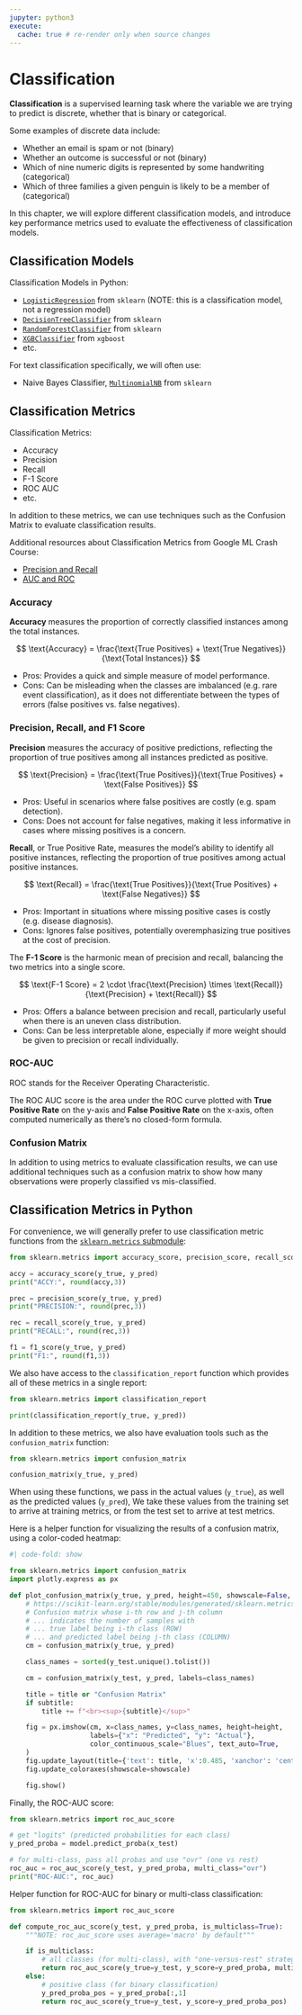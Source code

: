 ```yaml
---
jupyter: python3
execute:
  cache: true # re-render only when source changes
---
```


# Classification

**Classification** is a supervised learning task where the variable we are trying to predict is discrete, whether that is binary or categorical.

Some examples of discrete data include:

  + Whether an email is spam or not (binary)
  + Whether an outcome is successful or not (binary)
  + Which of nine numeric digits is represented by some handwriting (categorical)
  + Which of three families a given penguin is likely to be a member of (categorical)

In this chapter, we will explore different classification models, and introduce key performance metrics used to evaluate the effectiveness of classification models.



## Classification Models

Classification Models in Python:

  + [`LogisticRegression`](https://scikit-learn.org/1.5/modules/generated/sklearn.linear_model.LogisticRegression.html) from `sklearn` (NOTE: this is a classification model, not a regression model)
  + [`DecisionTreeClassifier`](https://scikit-learn.org/stable/modules/generated/sklearn.tree.DecisionTreeClassifier.html) from `sklearn`
  + [`RandomForestClassifier`](https://scikit-learn.org/stable/modules/generated/sklearn.ensemble.RandomForestClassifier.html) from `sklearn`
  + [`XGBClassifier`](https://xgboost.readthedocs.io/en/stable/python/python_api.html#xgboost.XGBClassifier) from `xgboost`
  + etc.

For text classification specifically, we will often use:

  + Naive Bayes Classifier, [`MultinomialNB`](https://scikit-learn.org/1.5/modules/generated/sklearn.naive_bayes.MultinomialNB.html) from `sklearn`

## Classification Metrics

Classification Metrics:

  + Accuracy
  + Precision
  + Recall
  + F-1 Score
  + ROC AUC
  + etc.

In addition to these metrics, we can use techniques such as the Confusion Matrix to evaluate classification results.

Additional resources about Classification Metrics from Google ML Crash Course:

  + [Precision and Recall](https://developers.google.com/machine-learning/crash-course/classification/accuracy-precision-recall)
  + [AUC and ROC](https://developers.google.com/machine-learning/crash-course/classification/roc-and-auc)

### Accuracy

**Accuracy** measures the proportion of correctly classified instances among the total instances.


$$
\text{Accuracy} = \frac{\text{True Positives} + \text{True Negatives}}{\text{Total Instances}}
$$

  + Pros: Provides a quick and simple measure of model performance.
  + Cons: Can be misleading when the classes are imbalanced (e.g. rare event classification), as it does not differentiate between the types of errors (false positives vs. false negatives).



### Precision, Recall, and F1 Score





**Precision** measures the accuracy of positive predictions, reflecting the proportion of true positives among all instances predicted as positive.


$$
\text{Precision} = \frac{\text{True Positives}}{\text{True Positives} + \text{False Positives}}
$$

  + Pros: Useful in scenarios where false positives are costly (e.g. spam detection).
  + Cons: Does not account for false negatives, making it less informative in cases where missing positives is a concern.


**Recall**, or True Positive Rate, measures the model's ability to identify all positive instances, reflecting the proportion of true positives among actual positive instances.


$$
\text{Recall} = \frac{\text{True Positives}}{\text{True Positives} + \text{False Negatives}}
$$

  + Pros: Important in situations where missing positive cases is costly (e.g. disease diagnosis).
  + Cons: Ignores false positives, potentially overemphasizing true positives at the cost of precision.


The **F-1 Score** is the harmonic mean of precision and recall, balancing the two metrics into a single score.

$$
\text{F-1 Score} = 2 \cdot \frac{\text{Precision} \times \text{Recall}}{\text{Precision} + \text{Recall}}
$$


  + Pros: Offers a balance between precision and recall, particularly useful when there is an uneven class distribution.
  + Cons: Can be less interpretable alone, especially if more weight should be given to precision or recall individually.



### ROC-AUC

ROC stands for the Receiver Operating Characteristic.

The ROC AUC score is the area under the ROC curve plotted with **True Positive Rate** on the y-axis and **False Positive Rate** on the x-axis, often computed numerically as there's no closed-form formula.




### Confusion Matrix

In addition to using metrics to evaluate classification results, we can use additional techniques such as a confusion matrix to show how many observations were properly classified vs mis-classified.




## Classification Metrics in Python


For convenience, we will generally prefer to use classification metric functions from the [`sklearn.metrics` submodule](https://scikit-learn.org/stable/modules/model_evaluation.html#classification-metrics):


```python
from sklearn.metrics import accuracy_score, precision_score, recall_score, f1_score

accy = accuracy_score(y_true, y_pred)
print("ACCY:", round(accy,3))

prec = precision_score(y_true, y_pred)
print("PRECISION:", round(prec,3))

rec = recall_score(y_true, y_pred)
print("RECALL:", round(rec,3))

f1 = f1_score(y_true, y_pred)
print("F1:", round(f1,3))
```

We also have access to the `classification_report` function which provides all of these metrics in a single report:

```python
from sklearn.metrics import classification_report

print(classification_report(y_true, y_pred))
```

In addition to these metrics, we also have evaluation tools such as the `confusion_matrix` function:

```python
from sklearn.metrics import confusion_matrix

confusion_matrix(y_true, y_pred)
```

When using these functions, we pass in the actual values (`y_true`), as well as the predicted values (`y_pred`), We take these values from the training set to arrive at training metrics, or from the test set to arrive at test metrics.


Here is a helper function for visualizing the results of a confusion matrix, using a color-coded heatmap:

```python
#| code-fold: show

from sklearn.metrics import confusion_matrix
import plotly.express as px

def plot_confusion_matrix(y_true, y_pred, height=450, showscale=False, title=None, subtitle=None):
    # https://scikit-learn.org/stable/modules/generated/sklearn.metrics.confusion_matrix.html
    # Confusion matrix whose i-th row and j-th column
    # ... indicates the number of samples with
    # ... true label being i-th class (ROW)
    # ... and predicted label being j-th class (COLUMN)
    cm = confusion_matrix(y_true, y_pred)

    class_names = sorted(y_test.unique().tolist())

    cm = confusion_matrix(y_test, y_pred, labels=class_names)

    title = title or "Confusion Matrix"
    if subtitle:
        title += f"<br><sup>{subtitle}</sup>"

    fig = px.imshow(cm, x=class_names, y=class_names, height=height,
                    labels={"x": "Predicted", "y": "Actual"},
                    color_continuous_scale="Blues", text_auto=True,
    )
    fig.update_layout(title={'text': title, 'x':0.485, 'xanchor': 'center'})
    fig.update_coloraxes(showscale=showscale)

    fig.show()


```

Finally, the ROC-AUC score:

```python
from sklearn.metrics import roc_auc_score

# get "logits" (predicted probabilities for each class)
y_pred_proba = model.predict_proba(x_test)

# for multi-class, pass all probas and use "ovr" (one vs rest)
roc_auc = roc_auc_score(y_test, y_pred_proba, multi_class="ovr")
print("ROC-AUC:", roc_auc)
```

Helper function for ROC-AUC for binary or multi-class classification:

```python
from sklearn.metrics import roc_auc_score

def compute_roc_auc_score(y_test, y_pred_proba, is_multiclass=True):
    """NOTE: roc_auc_score uses average='macro' by default"""

    if is_multiclass:
        # all classes (for multi-class), with "one-versus-rest" strategy
        return roc_auc_score(y_true=y_test, y_score=y_pred_proba, multi_class="ovr")
    else:
        # positive class (for binary classification)
        y_pred_proba_pos = y_pred_proba[:,1]
        return roc_auc_score(y_true=y_test, y_score=y_pred_proba_pos)


```
